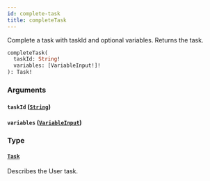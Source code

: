 ```yaml
---
id: complete-task
title: completeTask
---
```


Complete a task with taskId and optional variables. Returns the task.

```graphql
completeTask(
  taskId: String!
  variables: [VariableInput!]!
): Task!

```

### Arguments

#### `taskId` ([`String`](/docs/apis-tools/tasklist-api/scalars/string))

#### `variables` ([`VariableInput`](/docs/apis-tools/tasklist-api/inputs/variable-input))

### Type

#### [`Task`](/docs/apis-tools/tasklist-api/objects/task)

Describes the User task.
